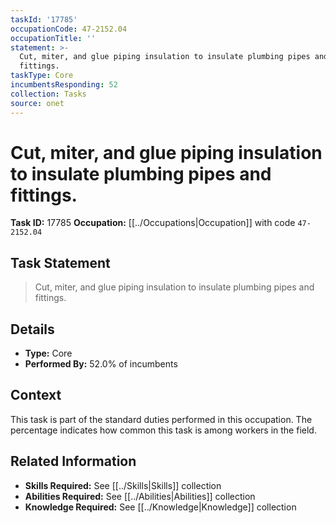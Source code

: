 ```yaml
---
taskId: '17785'
occupationCode: 47-2152.04
occupationTitle: ''
statement: >-
  Cut, miter, and glue piping insulation to insulate plumbing pipes and
  fittings.
taskType: Core
incumbentsResponding: 52
collection: Tasks
source: onet
---
```

# Cut, miter, and glue piping insulation to insulate plumbing pipes and fittings.

**Task ID:** 17785
**Occupation:** [[../Occupations|Occupation]] with code `47-2152.04`

## Task Statement

> Cut, miter, and glue piping insulation to insulate plumbing pipes and fittings.

## Details

- **Type:** Core
- **Performed By:** 52.0% of incumbents

## Context

This task is part of the standard duties performed in this occupation. The percentage indicates how common this task is among workers in the field.

## Related Information

- **Skills Required:** See [[../Skills|Skills]] collection
- **Abilities Required:** See [[../Abilities|Abilities]] collection
- **Knowledge Required:** See [[../Knowledge|Knowledge]] collection
